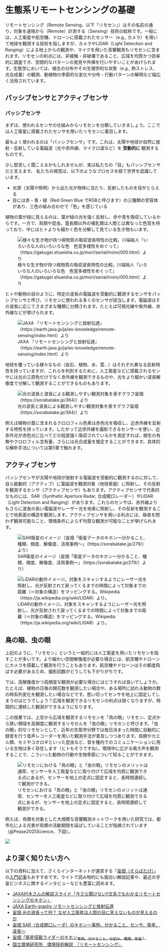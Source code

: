# 生態系リモートセンシングの基礎

リモートセンシング（Remote Sensing、以下「リモセン」）はその名前の通り、対象を遠隔から（Remote）計測する（Sensing）技術の総称です。一般には、人工衛星や航空機、ドローンに搭載されたセンサー（e.g., カメラ）を用いて地球を観測する技術を指しますが、カメラやLiDAR（Light Detection and Ranging）による地上からの観測や、マイクを用いた音響観測もリモセンに含まれます。リモセンの利点には、非接触・非破壊であること、広域を均質かつ効率的に調査でき、空間的なパターンの発見や外挿を行いやすいことがあげられます。生態学においては、植生の分布やその生理学的な状態（e.g., 熱ストレス、光合成量）の観測、動植物の季節的な変化や分布・行動パターンの解明など幅広く活用されています。

## パッシブセンサとアクティブセンサ

### パッシブセンサ

まずは、使われるセンサの仕組みからリモセンを分類していきましょう。ここでは人工衛星に搭載されたセンサを用いたリモセンに着目します。

最もよく使われるのは「パッシブセンサ」です。これは、太陽や地球が自然に放射・反射している電磁波（光や赤外線、マイクロ波など）を **受動的に** 観測するものです。

少し堅苦しく聞こえるかもしれませんが、実は私たちの「目」もパッシブセンサだと言えます。 私たちの視覚は、以下のようなプロセスを経て世界を認識しています。

-   光源（太陽や照明）から出た光が物体に当たり、反射したものを目がとらえる\
-   目には赤・青・緑（Red Green Blue でRGBと呼びます）の三種類の受容体があり、三色の組み合わせで「色」を感じている

植物の葉が緑に見えるのは、葉が緑の光を強く反射し、赤や青を吸収しているからです。一方で、鳥類や昆虫、霊長類以外の哺乳類は人間とは異なった色覚を持っており、中にはヒトよりも細かく色を分解して見ている生き物もいます。

![様々な生き物が持つ視物質の吸収波長特性の比較。川端裕人『いろいろな人のいろいろな色　色覚多様性をめぐって』（https://gakugei.shueisha.co.jp/mori/serial/iroiro/005.html）より](https://gakugei.shueisha.co.jp/mori/serial/iroiro/image/zu12.jpg) 

ヒトや動物の目のように、特定の波長の電磁波を受動的に観測するセンサをパッシブセンサと呼び、リモセンに使われる多くのセンサが該当します。電磁波はその波長に応じてさまざまな種類に分類されます。たとえば可視光線や紫外線、赤外線などが挙げられます。

![JAXA 『リモートセンシングと放射伝達』（https://earth.jaxa.jp/ja/eo-knowledge/remote-sensing/index.html）より](https://earth.jaxa.jp/ja/wp-content/uploads/sites/3/2021/07/image002.png)

地球を覆っている様々なもの（岩石、植物、水、雲...）はそれぞれ異なる反射特性を持っていますが、これらを判別するために、人工衛星などに搭載されるセンサには光の三原色だけでなく赤外線を観測できるものや、光をより細かい波長解像度で分解して観測することができるものもあります。 

![光の波長と波長による観測しやすい観測対象を表すグラフ宙畑（https://sorabatake.jp/364/）より](https://sorabatake.jp/wp-content/uploads/2018/12/1-2.jpg)

例えば植物の葉に含まれるクロロフィル色素は赤色光を吸収し、近赤外線を反射する特性を持っています。したがって近赤外線を撮影できるセンサーを使い、近赤外光が赤色光に比べてどの程度強く吸収されているかを測定すれば、植生の有無やクロロフィル含有量、さらには光合成量を推定することができます。具体的な解析手法については第5章で触れます。

## アクティブセンサ 

パッシブセンサが太陽や地球が放射する電磁波を受動的に観測するのに対して、自ら能動的（アクティブ）に電磁波を観測対象（地球表面）に照射し、その反射を観測するセンサ（アクティブセンサ）もあります。アクティブセンサで代表的なものには、SAR（Synthetic Aperture Radar, 合成開口レーダー）やLiDAR（Light Detection and Ranging）があります。これらのセンサは、赤外線よりもさらに波長の長い電磁波やレーザー光を地表に照射し、その反射を観測することで地表面の構造を観測します。アクティブセンサを用いる利点には、昼夜を問わず観測可能なこと、環境条件によらず均質な観測が可能なことが挙げられます。

![SAR衛星のイメージ（宙畑「衛星データのキホン〜分かること、種類、頻度、解像度、活用事例〜」（https://sorabatake.jp/279/）より）](https://sorabatake.jp/wp-content/uploads/2018/12/6e0174bc2bc0d246d0269f035beb91bd-1300x451.png)

![LiDARの動作イメージ。対象をスキャンするようにレーザー光を照射し、光が反射されて戻ってくるまでの時間によって対象までの距離（＝対象の構造）をマッピングする。Wikipedia（https://ja.wikipedia.org/wiki/LIDAR）より。](https://upload.wikimedia.org/wikipedia/commons/thumb/c/c0/LIDAR-scanned-SICK-LMS-animation.gif/500px-LIDAR-scanned-SICK-LMS-animation.gif)

## 鳥の眼、虫の眼

上記のように、「リモセン」というと一般的には人工衛星を用いたリモセンを指すことが多いです。より細かい空間解像度が必要な場合には、航空機やドローンにカメラを搭載して観測を行うこともあります。航空機やドローンはその都度飛ばす必要があるため、撮影回数がどうしても下がりがちです。

では、高解像度かつ高頻度な観測が必要な場合にはどうすれば良いでしょうか。たとえば、植物の日毎の開花数を観測したい場合や、ある場所に訪れる動物の数の時系列変化を観測したい場合などです。思い切ってセンサを地上に固定してしまうのはどうでしょう？広域を観測できるリモセンの利点は弱くなりますが、時間的に連続した観測ができるようになります。

この授業では、上空から広域を観測するリモセンを「鳥の眼」リモセン、定点から狭い領域を高頻度に観測するリモせんを「虫の眼」リモセンと呼びます。「虫の眼」的なリモセンとして、近年の生態学分野では毎日決まった時間に自動的に録音を行う音声レコーダーを用いた観測手法が普及しつつあります。鳥類やカエル類、セミやコオロギといった昆虫など、音を種内でのコミュニケーションに用いる生物は多く存在します（ヒトもそうですね）。環境中に広がる鳴き声を観測することで、こういった動物の行動や生物季節について知ることができます。

![リモセンにおける「鳥の眼」と「虫の眼」リモセンのメリットは通常、センサーを人工衛星などに取り付けて広域を均質に観測できる点にあるが、センサーを地上の定点に固定すると、長時間連続して観測ができる。](images/2/antseye.png)

例えば、鳥類を対象とした大規模な音響観測ネットワークを用いた研究では、都市化による光害が鳥類の活動期間を延ばしていることが指摘されています（@Pease2025Science、下図）。

![](https://www.science.org/cms/10.1126/science.adv9472/asset/f7f4a93a-f2f8-4cf7-98db-a9f0333bdf05/assets/images/large/science.adv9472-f2.jpg)

## より深く知りたい方へ

以下の資料に加えて、さくらインターネットが運営する「[宙畑（そらばたけ）](https://sorabatake.jp/)」の[入門記事](https://sorabatake.jp/satellite/introduction/)もおすすめです。ライトで読み物的にも面白い解説記事や、最近の宇宙ビジネスに関するインタビューなども豊富に読めます。

-   [JAXA村木さんの解説スライド「今さら聞けない!!文系でもわかるリモートセンシングのキホン」](https://earth.jaxa.jp/conseo/news/20231225-1/document_6.pdf)
-   [JAXA Earth-graphy リモートセンシングと放射伝達](https://earth.jaxa.jp/ja/eo-knowledge/remote-sensing/index.html)
-   [宙畑 光の波長って何？ なぜ人工衛星は人間の目に見えないものが見えるのか](https://sorabatake.jp/364/)
-   [宙畑 SAR（合成開口レーダ）のキホン～事例、分かること、センサ、衛星、波長～](https://sorabatake.jp/3364/)
-   [宙畑「衛星搭載ライダーのキホン~事例、分かること、仕組み、種類、衛星~」](https://sorabatake.jp/14216/)
-   [国立環境研究所　環境技術解説　『リモートセンシング』](https://tenbou.nies.go.jp/science/description/detail.php?id=86)
